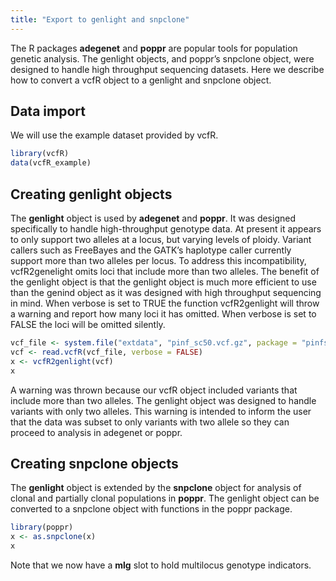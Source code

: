 ```yaml
---
title: "Export to genlight and snpclone"
---
```



The R packages **adegenet** and **poppr** are popular tools for population genetic analysis.
The genlight objects, and poppr's snpclone object, were designed to handle high throughput sequencing datasets.
Here we describe how to convert a vcfR object to a genlight and snpclone object.



## Data import

We will use the example dataset provided by vcfR.


```r
library(vcfR)
data(vcfR_example)
```


## Creating genlight objects

The **genlight** object is used by **adegenet** and **poppr**.
It was designed specifically to handle high-throughput genotype data.
At present it appears to only support two alleles at a locus, but varying levels of ploidy.
Variant callers such as FreeBayes and the GATK's haplotype caller currently support more than two alleles per locus.
To address this incompatibility, vcfR2genelight omits loci that include more than two alleles.
The benefit of the genlight object is that the genlight object is much more efficient to use than the genind object as it was designed with high throughput sequencing in mind.
When verbose is set to TRUE the function vcfR2genlight will throw a warning and report how many loci it has omitted.
When verbose is set to FALSE the loci will be omitted silently.



```r
vcf_file <- system.file("extdata", "pinf_sc50.vcf.gz", package = "pinfsc50")
vcf <- read.vcfR(vcf_file, verbose = FALSE)
x <- vcfR2genlight(vcf)
x
```


A warning was thrown because our vcfR object included variants that include more than two alleles.
The genlight object was designed to handle variants with only two alleles.
This warning is intended to inform the user that the data was subset to only variants with two allele so they can proceed to analysis in adegenet or poppr.


## Creating snpclone objects

The **genlight** object is extended by the **snpclone** object for analysis of clonal and partially clonal populations in **poppr**.
The genlight object can be converted to a snpclone object with functions in the poppr package.


```r
library(poppr)
x <- as.snpclone(x)
x
```


Note that we now have a **mlg** slot to hold multilocus genotype indicators.





